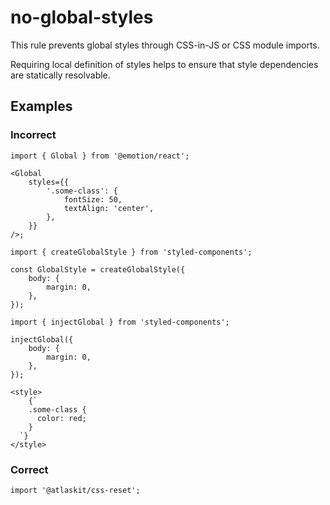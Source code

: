# no-global-styles

This rule prevents global styles through CSS-in-JS or CSS module imports.

Requiring local definition of styles helps to ensure that style dependencies are statically
resolvable.

## Examples

### Incorrect

```tsx
import { Global } from '@emotion/react';

<Global
	styles={{
		'.some-class': {
			fontSize: 50,
			textAlign: 'center',
		},
	}}
/>;
```

```tsx
import { createGlobalStyle } from 'styled-components';

const GlobalStyle = createGlobalStyle({
	body: {
		margin: 0,
	},
});
```

```tsx
import { injectGlobal } from 'styled-components';

injectGlobal({
	body: {
		margin: 0,
	},
});
```

```tsx
<style>
	{`
    .some-class {
      color: red;
    }
  `}
</style>
```

### Correct

```tsx
import '@atlaskit/css-reset';
```
